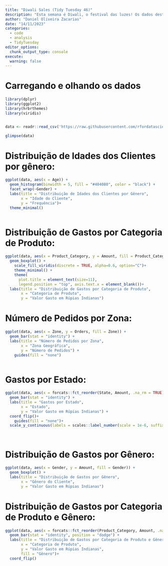 ```yaml
---
title: "Diwali Sales (Tidy Tuesday 46)"
description: "Esta semana é Diwali, o festival das luzes! Os dados desta semana vêm de dados de vendas de uma loja de varejo durante o período do festival Diwali na Índia."
author: "Daniel Oliveira Zacarias"
date: "14/11/2023"
categories:
  - code
  - analysis
  - TidyTuesday
editor_options: 
  chunk_output_type: console
execute:
  warning: false
---
```

# Carregando e olhando os dados

```r

library(dplyr)
library(ggplot2)
library(hrbrthemes)
library(viridis)


data <- readr::read_csv('https://raw.githubusercontent.com/rfordatascience/tidytuesday/master/data/2023/2023-11-14/diwali_sales_data.csv')

glimpse(data)


```

# Distribuição de Idades dos Clientes por gênero:

```r



ggplot(data, aes(x = Age)) +
  geom_histogram(binwidth = 5, fill = "#404080", color = "black") +
  facet_wrap(~Gender) +
  labs(title = "Distribuição de Idades dos Clientes por Gênero",
       x = "Idade do Cliente",
       y = "Frequência")+
  theme_minimal()



```

# Distribuição de Gastos por Categoria de Produto:

```r

ggplot(data, aes(x = Product_Category, y = Amount, fill = Product_Category)) +
  geom_boxplot() +
    scale_fill_viridis(discrete = TRUE, alpha=0.6, option="C")+
    theme_minimal() +
    theme(
      plot.title = element_text(size=11),
      legend.position = "top", axis.text.x = element_blank())+
  labs(title = "Distribuição de Gastos por Categoria de Produto",
       x = "Categoria de Produto",
       y = "Valor Gasto em Rúpias Indianas")


```

# Número de Pedidos por Zona:

```r



ggplot(data, aes(x = Zone, y = Orders, fill = Zone)) +
  geom_bar(stat = "identity") +
  labs(title = "Número de Pedidos por Zona",
       x = "Zona Geográfica",
       y = "Número de Pedidos") +
    guides(fill = "none")



```


# Gastos por Estado:

```r


ggplot(data, aes(x = forcats::fct_reorder(State, Amount, .na_rm = TRUE), y = Amount, fill = State)) +
  geom_bar(stat = "identity") +
  labs(title = "Gastos por Estado",
       x = "Estado",
       y = "Valor Gasto em Rúpias Indianas") +
  coord_flip()+
    guides(fill = "none")+
  scale_y_continuous(labels = scales::label_number(scale = 1e-6, suffix = "M"))




```

# Distribuição de Gastos por Gênero:

```r

ggplot(data, aes(x = Gender, y = Amount, fill = Gender)) +
  geom_boxplot() +
  labs(title = "Distribuição de Gastos por Gênero",
       x = "Gênero do Cliente",
       y = "Valor Gasto em Rúpias Indianas")


```

# Distribuição de Gastos por Categoria de Produto e Gênero:

```r

ggplot(data, aes(x = forcats::fct_reorder(Product_Category, Amount, .na_rm = TRUE), y = Amount, fill = Gender)) +
  geom_bar(stat = "identity", position = "dodge") +
  labs(title = "Distribuição de Gastos por Categoria de Produto e Gênero",
       x = "Categoria de Produto",
       y = "Valor Gasto em Rúpias Indianas",
       fill = "Gênero")+ 
  coord_flip()


```















